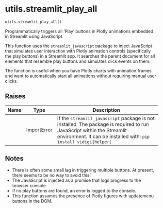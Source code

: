 # utils.streamlit_play_all { #vidigi.utils.streamlit_play_all }

```python
utils.streamlit_play_all()
```

Programmatically triggers all 'Play' buttons in Plotly animations embedded in Streamlit using JavaScript.

This function uses the `streamlit_javascript` package to inject JavaScript that simulates user interaction
with Plotly animation controls (specifically the play buttons) in a Streamlit app. It searches the parent document
for all elements that resemble play buttons and simulates click events on them.

The function is useful when you have Plotly charts with animation frames and want to automatically start all
animations without requiring manual user clicks.

## Raises {.doc-section .doc-section-raises}

| Name   | Type        | Description                                                                                                                                                                                |
|--------|-------------|--------------------------------------------------------------------------------------------------------------------------------------------------------------------------------------------|
|        | ImportError | If the `streamlit_javascript` package is not installed. The package is required to run JavaScript within the Streamlit environment. It can be installed with: `pip install vidigi[helper]` |

## Notes {.doc-section .doc-section-notes}

- There is often some small lag in triggering multiple buttons. At present, there seems to be no way to avoid this!
- The JavaScript is injected as a promise that logs progress to the browser console.
- If no play buttons are found, an error is logged to the console.
- This function assumes the presence of Plotly figures with updatemenu buttons in the DOM.